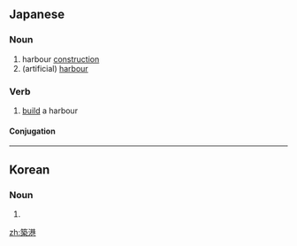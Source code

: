 ==Japanese==
{{ja-kanjitab|ちく|k1=ちっ|こう|yomi=on}}

===Noun===
{{ja-noun|ちっこう}}

# harbour [[construction]]
# (artificial) [[harbour]]

===Verb===
{{ja-verb-suru|ちっこう}}

# [[build]] a harbour

====Conjugation====
{{ja-suru|ちっこう}}

----

==Korean==
{{ko-hanjatab|축|항}}

===Noun===
{{ko-noun|hj|hangeul=축항}}

# {{hanja form of|축항|harbour construction}}

[[zh:築港]]